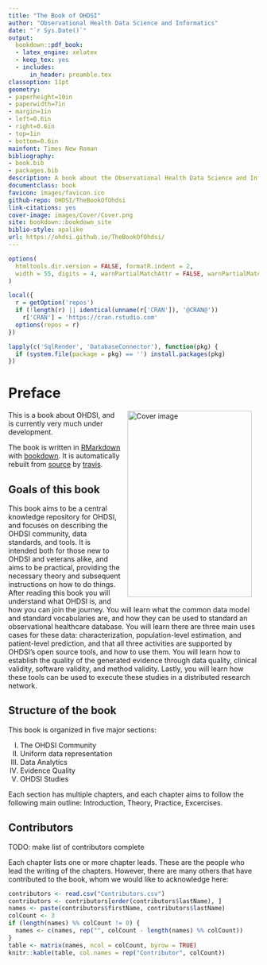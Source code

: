 ```yaml
--- 
title: "The Book of OHDSI"
author: "Observational Health Data Science and Informatics"
date: "`r Sys.Date()`"
output:
  bookdown::pdf_book:
  - latex_engine: xelatex
  - keep_tex: yes
  - includes:
      in_header: preamble.tex   
classoption: 11pt      
geometry:
- paperheight=10in 
- paperwidth=7in
- margin=1in
- left=0.6in
- right=0.6in
- top=1in
- bottom=0.6in
mainfont: Times New Roman
bibliography:
- book.bib
- packages.bib
description: A book about the Observational Health Data Science and Informatics (OHDS). It described the OHDSI community, open standards and open source software.
documentclass: book
favicon: images/favicon.ico
github-repo: OHDSI/TheBookOfOhdsi
link-citations: yes
cover-image: images/Cover/Cover.png
site: bookdown::bookdown_site
biblio-style: apalike
url: https://ohdsi.github.io/TheBookOfOhdsi/
---
```


```r
options(
  htmltools.dir.version = FALSE, formatR.indent = 2,
  width = 55, digits = 4, warnPartialMatchAttr = FALSE, warnPartialMatchDollar = FALSE
)

local({
  r = getOption('repos')
  if (!length(r) || identical(unname(r['CRAN']), '@CRAN@'))
    r['CRAN'] = 'https://cran.rstudio.com' 
  options(repos = r)
})

lapply(c('SqlRender', 'DatabaseConnector'), function(pkg) {
  if (system.file(package = pkg) == '') install.packages(pkg)
})
```

# Preface {-}

<img src="images/Cover/Cover.png" width="250" height="375" alt="Cover image" align="right" style="margin: 0 1em 0 1em" /> This is a book about OHDSI, and is currently very much under development. 

The book is written in [RMarkdown](https://rmarkdown.rstudio.com) with [bookdown](https://bookdown.org). It is automatically rebuilt from [source](https://github.com/OHDSI/TheBookOfOhdsi) by [travis](http://travis-ci.org/). 

## Goals of this book {-}

This book aims to be a central knowledge repository for OHDSI, and focuses on describing the OHDSI community, data standards, and tools. It is intended both for those new to OHDSI and veterans alike, and aims to be practical, providing the necessary theory and subsequent instructions on how to do things. After reading this book you will understand what OHDSI is, and how you can join the journey. You will learn what the common data model and standard vocabularies are, and how they can be used to standard an observational healthcare database. You will learn there are three main uses cases for these data: characterization, population-level estimation, and patient-level prediction, and that all three activities are supported by OHDSI's open source tools, and how to use them. You will learn how to establish the quality of the generated evidence through data quality, clinical validity, software validity, and method validity. Lastly, you will learn how these tools can be used to execute these studies in a distributed research network.

## Structure of the book {-}

This book is organized in five major sections: 

I) The OHDSI Community
II) Uniform data representation
III) Data Analytics
IV) Evidence Quality
V) OHDSI Studies

Each section has multiple chapters, and each chapter aims to follow the following main outline: Introduction, Theory, Practice, Excercises. 

## Contributors {-}

TODO: make list of contributors complete

Each chapter lists one or more chapter leads. These are the people who lead the writing of the chapters. However, there are many others that have contributed to the book, whom we would like to acknowledge here:

```r
contributors <- read.csv("Contributors.csv")
contributors <- contributors[order(contributors$lastName), ]
names <- paste(contributors$firstName, contributors$lastName)
colCount <- 3
if (length(names) %% colCount != 0) {
  names <- c(names, rep("", colCount - length(names) %% colCount))
}
table <- matrix(names, ncol = colCount, byrow = TRUE)
knitr::kable(table, col.names = rep("Contributor", colCount))
```

